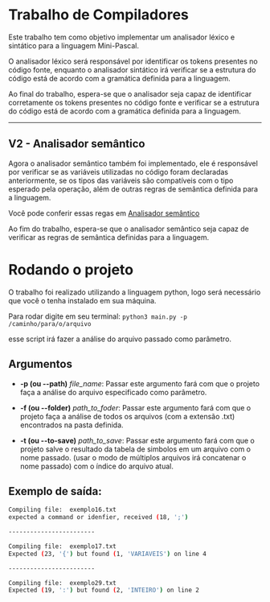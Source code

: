 # Trabalho de Compiladores
Este trabalho tem como objetivo implementar um analisador léxico e sintático
para a linguagem Mini-Pascal.

O analisador léxico será responsável por identificar os tokens presentes no código fonte,
enquanto o analisador sintático irá verificar se a estrutura do código está de acordo com
a gramática definida para a linguagem.

Ao final do trabalho, espera-se que o analisador seja capaz de identificar corretamente os tokens
presentes no código fonte e verificar se a estrutura do código está de acordo com a gramática definida
para a linguagem.

---

## V2 - Analisador semântico
Agora o analisador semântico também foi implementado, ele é responsável por verificar se as variáveis
utilizadas no código foram declaradas anteriormente, se os tipos das variáveis são compatíveis com o
tipo esperado pela operação, além de outras regras de semântica definida para a linguagem.

Você pode conferir essas regas em [Analisador semântico](/semantic/sobre)

Ao fim do trabalho, espera-se que o analisador semântico seja capaz de verificar as regras de semântica definidas
para a linguagem.


# Rodando o projeto

O trabalho foi realizado utilizando a linguagem python, logo será necessário que você o tenha
instalado em sua máquina.

Para rodar digite em seu terminal:
`python3 main.py -p /caminho/para/o/arquivo`

esse script irá fazer a análise do arquivo passado como parâmetro.

## Argumentos

- **-p (ou --path)** *file_name*: Passar este argumento fará com que o projeto faça a análise do arquivo
especificado como parâmetro.

- **-f (ou --folder)** *path_to_foder*: Passar este argumento fará com que o projeto faça a
análise de todos os arquivos (com a extensão .txt) encontrados na pasta definida.

- **-t (ou --to-save)** *path_to_save*: Passar este argumento fará com que o projeto salve o resultado da
tabela de simbolos em um arquivo com o nome passado. (usar o modo de múltiplos arquivos irá concatenar o nome passado)
com o índice do arquivo atual.

## Exemplo de saída:

```bash
Compiling file:  exemplo16.txt
expected a command or idenfier, received (18, ';')

------------------------

Compiling file:  exemplo17.txt
Expected (23, '{') but found (1, 'VARIAVEIS') on line 4

------------------------

Compiling file:  exemplo29.txt
Expected (19, ':') but found (2, 'INTEIRO') on line 2
```